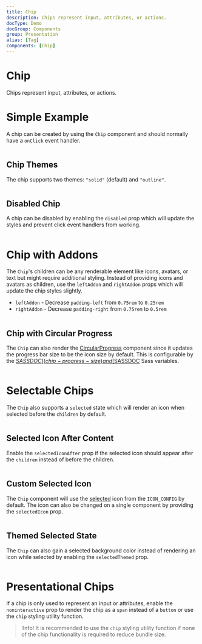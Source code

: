 ```yaml
---
title: Chip
description: Chips represent input, attributes, or actions.
docType: Demo
docGroup: Components
group: Presentation
alias: [Tag]
components: [Chip]
---
```


# Chip

Chips represent input, attributes, or actions.

# Simple Example

A chip can be created by using the `Chip` component and should normally have a
`onClick` event handler.

```demo source="./SimpleChipExample.tsx"

```

## Chip Themes

The chip supports two themes: `"solid"` (default) and `"outline"`.

```demo source="./ChipThemeExample.tsx"

```

## Disabled Chip

A chip can be disabled by enabling the `disabled` prop which will update the
styles and prevent click event handlers from working.

```demo source="./DisabledChipExample.tsx"

```

# Chip with Addons

The `Chip`'s children can be any renderable element like icons, avatars, or
text but might require additional styling. Instead of providing icons and
avatars as children, use the `leftAddon` and `rightAddon` props which will
update the chip styles slightly.

- `leftAddon` - Decrease `padding-left` from `0.75rem` to `0.25rem`
- `rightAddon` - Decrease `padding-right` from `0.75rem` to `0.5rem`

```demo source="./ChipWithAddonsExample.tsx"

```

## Chip with Circular Progress

The `Chip` can also render the [CircularProgress](/components/progress#circular-progress)
component since it updates the progress bar size to be the icon size by default.
This is configurable by the [$SASSDOC](chip-progress-size) and
[$SASSDOC](chip-progress-width) Sass variables.

```demo source="./ChipWithCircularProgressExample.tsx"

```

# Selectable Chips

The `Chip` also supports a `selected` state which will render an icon when
selected before the `children` by default.

```demo source="./SelectableChipExample.tsx"

```

## Selected Icon After Content

Enable the `selectedIconAfter` prop if the selected icon should appear after the
`children` instead of before the children.

```demo source="./SelectedIconAfterExample.tsx"

```

## Custom Selected Icon

The `Chip` component will use the
[selected](/customization/icon-config#selected) icon from the `ICON_CONFIG` by
default. The icon can also be changed on a single component by providing the
`selectedIcon` prop.

```demo source="./CustomSelectedIconExample.tsx"

```

## Themed Selected State

The `Chip` can also gain a selected background color instead of rendering an
icon while selected by enabling the `selectedThemed` prop.

```demo source="./ThemedSelectedStateExample.tsx"

```

# Presentational Chips

If a chip is only used to represent an input or attributes, enable the
`noninteractive` prop to render the chip as a `span` instead of a `button`
or use the `chip` styling utility function.

> !Info! It is recommended to use the `chip` styling utility function if none of
> the chip functionality is required to reduce bundle size.

```demo source="./PresentationalChipsExample.tsx"

```

